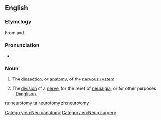 ==English==

===Etymology===
From {{term|neuro-}} and {{etyl|grc|en}} {{term|lang=grc|τόμος|tr=tomos||a cut, slice}}.

===Pronunciation===
* {{audio|en-us-neurotomy.ogg|Audio (US)|lang=en}}

===Noun===
{{en-noun|neurotomies}}

# {{context|neuroscience|lang=en}} The [[dissection]], or [[anatomy]], of the [[nervous system]].
# {{context|neurology|lang=en}} The [[division]] of a [[nerve]], for the relief of [[neuralgia]], or for other purposes - [[Dunglison]].

[[Category:en:Neuroanatomy]]
[[Category:en:Neurosurgery]]

[[ru:neurotomy]]
[[ta:neurotomy]]
[[zh:neurotomy]]